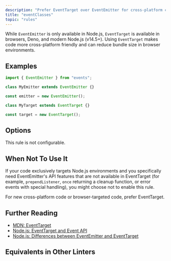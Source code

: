 ```yaml
---
description: "Prefer EventTarget over EventEmitter for cross-platform compatibility."
title: "eventClasses"
topic: "rules"
---
```




<RuleSummary plugin="browser" rule="eventClasses" />

While `EventEmitter` is only available in Node.js, `EventTarget` is available in browsers, Deno, and modern Node.js (v14.5+).
Using `EventTarget` makes code more cross-platform friendly and can reduce bundle size in browser environments.

## Examples

<Tabs>
<TabItem label="❌ Incorrect">

```ts
import { EventEmitter } from "events";

class MyEmitter extends EventEmitter {}

const emitter = new EventEmitter();
```

</TabItem>
<TabItem label="✅ Correct">

```ts
class MyTarget extends EventTarget {}

const target = new EventTarget();
```

</TabItem>
</Tabs>

## Options

This rule is not configurable.

## When Not To Use It

If your code exclusively targets Node.js environments and you specifically need EventEmitter's API features that are not available in EventTarget (for example, `prependListener`, `once` returning a cleanup function, or error events with special handling), you might choose not to enable this rule.

For new cross-platform code or browser-targeted code, prefer EventTarget.

## Further Reading

- [MDN: EventTarget](https://developer.mozilla.org/en-US/docs/Web/API/EventTarget)
- [Node.js: EventTarget and Event API](https://nodejs.org/api/events.html#eventtarget-and-event-api)
- [Node.js: Differences between EventEmitter and EventTarget](https://nodejs.org/api/events.html#eventtarget-and-event-api)

## Equivalents in Other Linters

<RuleEquivalents pluginId="browser" ruleId="eventClasses" />
